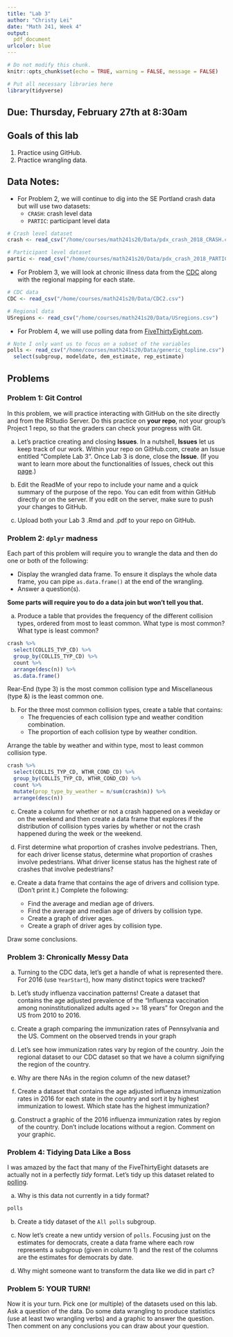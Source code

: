 ```yaml
---
title: "Lab 3"
author: "Christy Lei"
date: "Math 241, Week 4"
output:
  pdf_document
urlcolor: blue
---
```


```r
# Do not modify this chunk.
knitr::opts_chunk$set(echo = TRUE, warning = FALSE, message = FALSE)
```

```r
# Put all necessary libraries here
library(tidyverse)
```


## Due: Thursday, February 27th at 8:30am

## Goals of this lab

1. Practice using GitHub.
1. Practice wrangling data.


## Data Notes:

* For Problem 2, we will continue to dig into the SE Portland crash data but will use two datasets:
    + `CRASH`: crash level data
    + `PARTIC`: participant level data

```r
# Crash level dataset
crash <- read_csv("/home/courses/math241s20/Data/pdx_crash_2018_CRASH.csv")

# Participant level dataset
partic <- read_csv("/home/courses/math241s20/Data/pdx_crash_2018_PARTIC.csv")
```

* For Problem 3, we will look at chronic illness data from the [CDC](https://www.cdc.gov/cdi/index.html) along with the regional mapping for each state.

```r
# CDC data
CDC <- read_csv("/home/courses/math241s20/Data/CDC2.csv")

# Regional data
USregions <- read_csv("/home/courses/math241s20/Data/USregions.csv")
```

* For Problem 4, we will use polling data from [FiveThirtyEight.com](https://projects.fivethirtyeight.com/congress-generic-ballot-polls/).


```r
# Note I only want us to focus on a subset of the variables
polls <- read_csv("/home/courses/math241s20/Data/generic_topline.csv") %>%
  select(subgroup, modeldate, dem_estimate, rep_estimate)
```


## Problems


### Problem 1: Git Control

In this problem, we will practice interacting with GitHub on the site directly and from the RStudio Server.  Do this practice on **your repo**, not your group's Project 1 repo, so that the graders can check your progress with Git.

a. Let's practice creating and closing **Issues**.  In a nutshell, **Issues** let us keep track of our work. Within your repo on GitHub.com, create an Issue entitled "Complete Lab 3".  Once Lab 3 is done, close the **Issue**.  (If you want to learn more about the functionalities of Issues, check out this [page](https://guides.github.com/features/issues/).)


b. Edit the ReadMe of your repo to include your name and a quick summary of the purpose of the repo.  You can edit from within GitHub directly or on the server.  If you edit on the server, make sure to push your changes to GitHub.

c. Upload both your Lab 3 .Rmd and .pdf to your repo on GitHub.


### Problem 2: `dplyr` madness

Each part of this problem will require you to wrangle the data and then do one or both of the following:

+ Display the wrangled data frame.  To ensure it displays the whole data frame, you can pipe `as.data.frame()` at the end of the wrangling.
+ Answer a question(s).

**Some parts will require you to do a data join but won't tell you that.**



a. Produce a table that provides the frequency of the different collision types, ordered from most to least common.  What type is most common? What type is least common?

```r
crash %>% 
  select(COLLIS_TYP_CD) %>% 
  group_by(COLLIS_TYP_CD) %>% 
  count %>% 
  arrange(desc(n)) %>% 
  as.data.frame()
```
Rear-End (type 3) is the most common collision type and Miscellaneous (type &) is the least common one.


b.  For the three most common collision types, create a table that contains:
    + The frequencies of each collision type and weather condition combination.
    + The proportion of each collision type by weather condition.
    
Arrange the table by weather and within type, most to least common collision type.  
```r
crash %>% 
  select(COLLIS_TYP_CD, WTHR_COND_CD) %>%
  group_by(COLLIS_TYP_CD, WTHR_COND_CD) %>% 
  count %>%
  mutate(prop_type_by_weather = n/sum(crash$n)) %>%
  arrange(desc(n))

```



c. Create a column for whether or not a crash happened on a weekday or on the weekend and then create a data frame that explores if the distribution of collision types varies by whether or not the crash happened during the week or the weekend.


d.  First determine what proportion of crashes involve pedestrians.  Then, for each driver license status, determine what proportion of crashes involve pedestrians.  What driver license status has the highest rate of crashes that involve pedestrians?




e. Create a data frame that contains the age of drivers and collision type. (Don't print it.)  Complete the following:
    + Find the average and median age of drivers.
    + Find the average and median age of drivers by collision type.
    + Create a graph of driver ages.
    + Create a graph of driver ages by collision type.
    
Draw some conclusions.






### Problem 3: Chronically Messy Data

a. Turning to the CDC data, let's get a handle of what is represented there.  For 2016 (use `YearStart`), how many distinct topics were tracked?





b. Let's study influenza vaccination patterns! Create a dataset that contains the age adjusted prevalence of the "Influenza vaccination among noninstitutionalized adults aged >= 18 years" for Oregon and the US from 2010 to 2016.  



c. Create a graph comparing the immunization rates of Pennsylvania and the US.  Comment on the observed trends in your graph



 

d.  Let's see how immunization rates vary by region of the country. Join the regional dataset to our CDC dataset so that we have a column signifying the region of the country.  



e. Why are there NAs in the region column of the new dataset?



f. Create a dataset that contains the age adjusted influenza immunization rates in 2016 for each state in the country and sort it by highest immunization to lowest.  Which state has the highest immunization? 





g. Construct a graphic of the 2016 influenza immunization rates by region of the country.  Don't include locations without a region. Comment on your graphic.







### Problem 4: Tidying Data Like a Boss

I was amazed by the fact that many of the FiveThirtyEight datasets are actually not in a perfectly *tidy* format.  Let's tidy up this dataset related to [polling](https://projects.fivethirtyeight.com/congress-generic-ballot-polls/).  



a. Why is this data not currently in a tidy format?

```r
polls
```


b. Create a tidy dataset of the `All polls` subgroup.


c. Now let's create a new untidy version of `polls`.  Focusing just on the estimates for democrats, create a data frame where each row represents a subgroup (given in column 1) and the rest of the columns are the estimates for democrats by date.



d. Why might someone want to transform the data like we did in part c? 


### Problem 5: YOUR TURN!

Now it is your turn.  Pick one (or multiple) of the datasets used on this lab.  Ask a question of the data.  Do some data wrangling to produce statistics (use at least two wrangling verbs) and a graphic to answer the question.  Then comment on any conclusions you can draw about your question.

